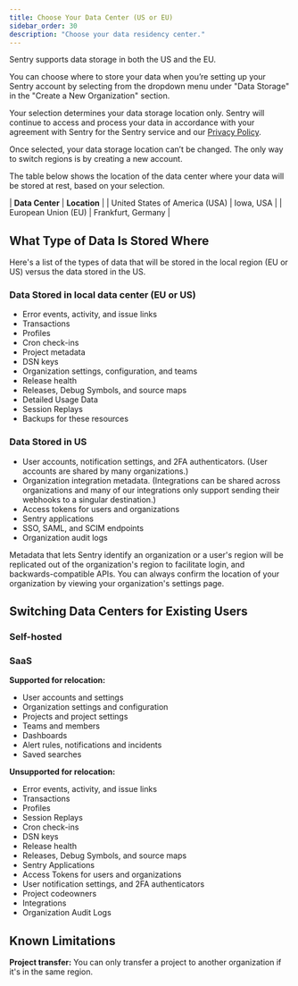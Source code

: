 ```yaml
---
title: Choose Your Data Center (US or EU)
sidebar_order: 30
description: "Choose your data residency center."
---
```


Sentry supports data storage in both the US and the EU.

You can choose where to store your data when you’re setting up your Sentry account by selecting from the dropdown menu under "Data Storage" in the "Create a New Organization" section.

Your selection determines your data storage location only. Sentry will continue to access and process your data in accordance with your agreement with Sentry for the Sentry service and our [Privacy Policy](https://sentry.io/privacy/).

<Note>
  Once selected, your data storage location can’t be changed. The only way to
  switch regions is by creating a new account.
</Note>

The table below shows the location of the data center where your data will be stored at rest, based on your selection.

| **Data Center** | **Location** |
| United States of America (USA) | Iowa, USA |
| European Union (EU) | Frankfurt, Germany |

## What Type of Data Is Stored Where

Here's a list of the types of data that will be stored in the local region (EU or US) versus the data stored in the US.

### Data Stored in local data center (EU or US)

- Error events, activity, and issue links
- Transactions
- Profiles
- Cron check-ins
- Project metadata
- DSN keys
- Organization settings, configuration, and teams
- Release health
- Releases, Debug Symbols, and source maps
- Detailed Usage Data
- Session Replays
- Backups for these resources

### Data Stored in US

- User accounts, notification settings, and 2FA authenticators. (User accounts are shared by many organizations.)
- Organization integration metadata.
  (Integrations can be shared across organizations and many of our integrations only support sending their webhooks to a singular destination.)
- Access tokens for users and organizations
- Sentry applications
- SSO, SAML, and SCIM endpoints
- Organization audit logs

Metadata that lets Sentry identify an organization or a user's region will be replicated out of the organization's region to facilitate login, and backwards-compatible APIs. You can always confirm the location of your organization by viewing your organization's settings page.

## Switching Data Centers for Existing Users

### Self-hosted

### SaaS

**Supported for relocation:**

- User accounts and settings
- Organization settings and configuration
- Projects and project settings
- Teams and members
- Dashboards
- Alert rules, notifications and incidents
- Saved searches

**Unsupported for relocation:**

- Error events, activity, and issue links
- Transactions
- Profiles
- Session Replays
- Cron check-ins
- DSN keys
- Release health
- Releases, Debug Symbols, and source maps
- Sentry Applications
- Access Tokens for users and organizations
- User notification settings, and 2FA authenticators
- Project codeowners
- Integrations
- Organization Audit Logs

## Known Limitations

**Project transfer:** You can only transfer a project to another organization if it's in the same region.
